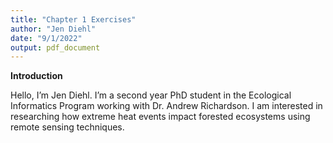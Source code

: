 ```yaml
---
title: "Chapter 1 Exercises"
author: "Jen Diehl"
date: "9/1/2022"
output: pdf_document
---
```


**Introduction**

Hello, I'm Jen Diehl.  I'm a second year PhD student in the Ecological Informatics Program working with Dr. Andrew Richardson. I am interested in researching how extreme heat events impact forested ecosystems using remote sensing techniques.